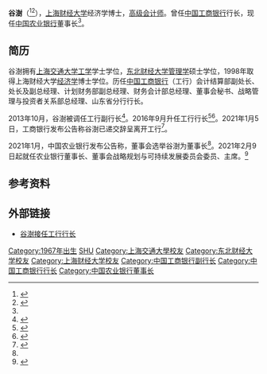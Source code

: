 '''谷澍'''（{{Bd|1967年|8月1日}}<ref name=":0">{{Cite web|title=谷澍任农行董事长，周慕冰因年龄原因辞去相关职务|url=http://www.jwview.com/jingwei/html/01-07/373329.shtml|accessdate=2021-01-07|author=|date=2021-01-07|format=|publisher=中新经纬|language=zh|archiveurl=https://web.archive.org/web/20210107115805/http://www.jwview.com/jingwei/html/01-07/373329.shtml|archivedate=2021-01-07|dead-url=no}}</ref><ref>{{Cite web|title=谷澍简介|url=https://globalcn.biz/person/id/15|accessdate=|author=|date=|format=|publisher=|language=|archive-date=2021-04-20|archive-url=https://web.archive.org/web/20210420080017/https://globalcn.biz/person/id/15|dead-url=no}}</ref>），[[上海财经大学|上海财经大学]]经济学博士，[[高级会计师|高级会计师]]。曾任[[中国工商银行|中国工商银行]]行长，现任[[中国农业银行|中国农业银行]]董事长<ref name=":0" />。

== 简历 ==
谷澍拥有[[上海交通大学|上海交通大学]][[工学|工学]]学士学位，[[东北财经大学|东北财经大学]][[管理学|管理学]]硕士学位，1998年取得上海财经大学[[经济学|经济学]]博士学位。历任[[中国工商银行|中国工商银行]]（工行）会计结算部副处长、处长及副总经理、计划财务部副总经理、财务会计部总经理、董事会秘书、战略管理与投资者关系部总经理、山东省分行行长。

2013年10月，谷澍被调任工行副行长<ref name=":1">{{cite web |url=http://finance.ifeng.com/a/20160912/14874928_0.shtml |language= |title=谷澍接替易会满任工行行长(简历) |publisher=凤凰 |date=2016年9月12日 |accessdate= |archive-date=2016年9月13日 |archive-url=https://web.archive.org/web/20160913160533/http://finance.ifeng.com/a/20160912/14874928_0.shtml |dead-url=no }}</ref>。2016年9月升任工行行长<ref name=":1">{{cite web |url=http://finance.ifeng.com/a/20160912/14874928_0.shtml |language= |title=谷澍接替易会满任工行行长(简历) |publisher=凤凰 |date=2016年9月12日 |accessdate= |archive-date=2016年9月13日 |archive-url=https://web.archive.org/web/20160913160533/http://finance.ifeng.com/a/20160912/14874928_0.shtml |dead-url=no }}</ref><ref>{{cite web |url=http://news.sohu.com/20160912/n468237677.shtml |language= |title=48岁谷澍接任工商银行行长 原分管国际业务 |publisher=澎湃新闻 |date=2016-09-12 |accessdate= |archive-date=2016-09-13 |archive-url=https://web.archive.org/web/20160913152429/http://news.sohu.com/20160912/n468237677.shtml |dead-url=no }}</ref>。2021年1月5日，工商银行发布公告称谷澍已递交辞呈离开工行<ref>{{Cite web|title=601398:工商银行关于副董事长、执行董事、行长辞任的公告|url=http://data.eastmoney.com/notices/detail/601398/AN202101051447609968.html|accessdate=2021-01-07|author=中国工商银行股份有限公司董事会|date=2021-01-06|format=|publisher=东方财富网|language=zh|archiveurl=https://web.archive.org/web/20210107121240/http://data.eastmoney.com/notices/detail/601398/AN202101051447609968.html|archivedate=2021-01-07|dead-url=no}}</ref>。

2021年1月，中国农业银行发布公告称，董事会选举谷澍为董事长<ref name=":0" />。2021年2月9日起就任农业银行董事长、董事会战略规划与可持续发展委员会委员、主席。<ref>{{Cite web|title=（上市公司人事）谷澍就任农业银行董事长_中国经济网——国家经济门户|url=http://finance.ce.cn/stock/gsgdbd/202102/09/t20210209_36307175.shtml|accessdate=2021-02-18|work=finance.ce.cn|archive-date=2021-02-24|archive-url=https://web.archive.org/web/20210224205123/http://finance.ce.cn/stock/gsgdbd/202102/09/t20210209_36307175.shtml|dead-url=no}}</ref>

== 参考资料 ==
{{reflist}}

== 外部链接 ==
*[http://news.xinhuanet.com/fortune/2016-09/12/c_129277870.htm 谷澍接任工行行长]{{Wayback|url=http://news.xinhuanet.com/fortune/2016-09/12/c_129277870.htm |date=20160918192550 }}

{{start box}}
{{s-bus}}
{{s-before|[[周慕冰|周慕冰]]}}
{{s-title|[[中国农业银行|中国农业银行]]董事长|2021年1月－}}
{{s-inc}}
{{s-before|[[易会满|易会满]]}}
{{s-title|[[中国工商银行|中国工商银行]]行长|2016年9月－2021年1月}}
{{S-after|[[廖林|廖林]]}}
{{end box}}

{{DEFAULTSORT:GU谷}}
[[Category:1967年出生|Category:1967年出生]]
[[Category:谷姓|SHU]]
[[Category:上海交通大學校友|Category:上海交通大學校友]]
[[Category:东北财经大学校友|Category:东北财经大学校友]]
[[Category:上海财经大学校友|Category:上海财经大学校友]]
[[Category:中国工商银行副行长|Category:中国工商银行副行长]]
[[Category:中国工商银行行长|Category:中国工商银行行长]]
[[Category:中国农业银行董事长|Category:中国农业银行董事长]]
